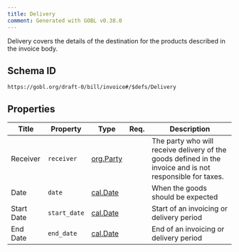 ```yaml
---
title: Delivery
comment: Generated with GOBL v0.38.0
---
```


Delivery covers the details of the destination for the products described in the invoice body.

## Schema ID

`https://gobl.org/draft-0/bill/invoice#/$defs/Delivery`

## Properties

| Title      | Property     | Type                            | Req. | Description                                                                                               |
|------------|--------------|---------------------------------|------|-----------------------------------------------------------------------------------------------------------|
| Receiver   | `receiver`   | [org.Party](/draft-0/org/party) |      | The party who will receive delivery of the goods defined in the invoice and is not responsible for taxes. |
| Date       | `date`       | [cal.Date](/draft-0/cal/date)   |      | When the goods should be expected                                                                         |
| Start Date | `start_date` | [cal.Date](/draft-0/cal/date)   |      | Start of an invoicing or delivery period                                                                  |
| End Date   | `end_date`   | [cal.Date](/draft-0/cal/date)   |      | End of an invoicing or delivery period                                                                    |

